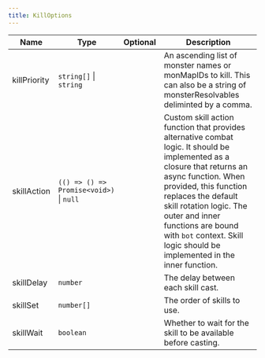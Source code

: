 ```yaml
---
title: KillOptions
---
```


| Name | Type | Optional | Description |
|------|------|----------|-------------|
| killPriority | `string[]` \| `string` |  | An ascending list of monster names or monMapIDs to kill. This can also be a string of monsterResolvables deliminted by a comma. |
| skillAction | `(() => () => Promise<void>)` \| `null` |  | Custom skill action function that provides alternative combat logic. It should be implemented as a closure that returns an async function. When provided, this function replaces the default skill rotation logic. The outer and inner functions are bound with `bot` context. Skill logic should be implemented in the inner function. |
| skillDelay | `number` |  | The delay between each skill cast. |
| skillSet | `number[]` |  | The order of skills to use. |
| skillWait | `boolean` |  | Whether to wait for the skill to be available before casting. |